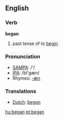 ==English==

{{rank|since|use|used|252|began|thy|less|till}}

=== Verb ===
'''began'''
# past tense of to [[begin]]

=== Pronunciation ===
*[[w:SAMPA|SAMPA]]: /'/
*[[w:IPA|IPA]]: /bI'gæn/
*Rhymes: [[Rhymes:English:-æn|-æn]]

=== Translations ===
*[[Dutch]]: [[begon]]

[[hu:began]]
[[pt:began]]